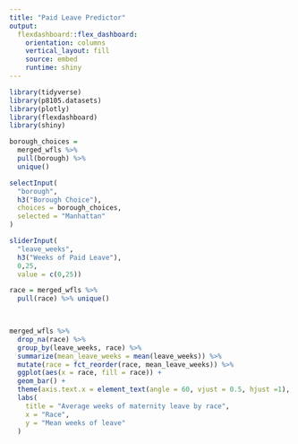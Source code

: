 ```yaml
---
title: "Paid Leave Predictor"
output: 
  flexdashboard::flex_dashboard:
    orientation: columns
    vertical_layout: fill
    source: embed
    runtime: shiny
---
```


```r
library(tidyverse)
library(p8105.datasets)
library(plotly)
library(flexdashboard)
library(shiny)
```

```r
borough_choices = 
  merged_wfls %>% 
  pull(borough) %>%  
  unique()

selectInput(
  "borough",
  h3("Borough Choice"),
  choices = borough_choices,
  selected = "Manhattan"
)

sliderInput(
  "leave_weeks",
  h3("Weeks of Paid Leave"),
  0,25,
  value = c(0,25))

race = merged_wfls %>% 
  pull(race) %>% unique()

  
```

```r
merged_wfls %>% 
  drop_na(race) %>% 
  group_by(leave_weeks, race) %>%
  summarize(mean_leave_weeks = mean(leave_weeks)) %>%
  mutate(race = fct_reorder(race, mean_leave_weeks)) %>%
  ggplot(aes(x = race, fill = race)) +
  geom_bar() +
  theme(axis.text.x = element_text(angle = 60, vjust = 0.5, hjust =1), legend.position = "none") +
  labs(
    title = "Average weeks of maternity leave by race",
    x = "Race",
    y = "Mean weeks of leave"
  )
```

